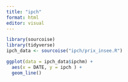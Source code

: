 ```yaml
---
title: "ipch"
format: html
editor: visual
---
```


```r
library(sourcoise)
library(tidyverse)
ipch_data <- sourcoise("ipch/prix_insee.R")

ggplot(data = ipch_data$ipchm) + 
  aes(x = DATE, y = ipch ) +
  geom_line()

```

